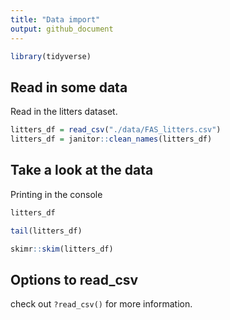 ```yaml
---
title: "Data import"
output: github_document
---
```


```r
library(tidyverse)
```

## Read in some data

Read in the litters dataset.

```r
litters_df = read_csv("./data/FAS_litters.csv")
litters_df = janitor::clean_names(litters_df)
```


## Take a look at the data

Printing in the console

```r
litters_df
```

```r
tail(litters_df)
```

```r
skimr::skim(litters_df)
```


## Options to read_csv

check out `?read_csv()` for more information.









